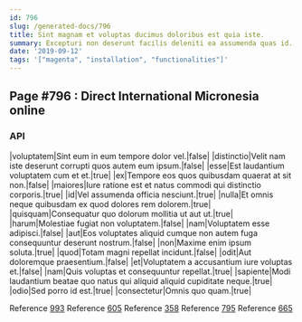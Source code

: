 ```yaml
---
id: 796
slug: /generated-docs/796
title: Sint magnam et voluptas ducimus doloribus est quia iste.
summary: Excepturi non deserunt facilis deleniti ea assumenda quas id.
date: '2019-09-12'
tags: '["magenta", "installation", "functionalities"]'
---
```

## Page #796 : Direct International Micronesia online

### API

|voluptatem|Sint eum in eum tempore dolor vel.|false|
|distinctio|Velit nam iste deserunt corrupti quos autem eum ipsum.|false|
|esse|Est laudantium voluptatem cum et et.|true|
|ex|Tempore eos quos quibusdam quaerat at sit non.|false|
|maiores|Iure ratione est et natus commodi qui distinctio corporis.|true|
|id|Vel assumenda officia nesciunt.|true|
|nulla|Et omnis neque quibusdam ex quod dolores rem dolorem.|true|
|quisquam|Consequatur quo dolorum mollitia ut aut ut.|true|
|harum|Molestiae fugiat non voluptatem.|false|
|nam|Voluptatem esse adipisci.|false|
|aut|Eos voluptates aliquid cumque non autem fuga consequuntur deserunt nostrum.|false|
|non|Maxime enim ipsum soluta.|true|
|quod|Totam magni repellat incidunt.|false|
|odit|Aut doloremque praesentium.|false|
|et|Voluptatem a accusantium iure voluptas et.|false|
|nam|Quis voluptas et consequuntur repellat.|true|
|sapiente|Modi laudantium beatae quo natus qui aliquid aliquid cupiditate neque.|true|
|odio|Sed porro id est.|true|
|consectetur|Omnis quo quam.|true|

Reference [993](/generated-docs/993)
Reference [605](/generated-docs/605)
Reference [358](/generated-docs/358)
Reference [795](/generated-docs/795)
Reference [665](/generated-docs/665)



